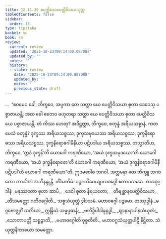 ```yaml
---
title: 12.11.30 ပေတ္တိဒေဝပေတ္တိဝိသယသုတ္တ
tableOfContents: false
sidebar:
  order: 13
type: tipitaka
basket: su
book: sn
review:
  current: review
  updated: '2025-10-23T09:14:00.087088'
  updated_by: ''
  notes: ''
  history:
  - state: review
    date: '2025-10-23T09:14:00.087088'
    updated_by: ''
    notes: ''
    previous_state: draft
---
```



<ReviewStatus review={frontmatter.review} showDetails={true} />

<HypothesisAnnotation frontmatter={frontmatter} />

<DynamicBreadcrumb />

<Division number="1201" book="sn" e="ch" v="18">

<Paragraph number="2545" book="sn">
…  “ဧဝမေဝ ခေါ, ဘိက္ခဝေ, အပ္ပကာ တေ သတ္တာ ယေ ပေတ္တိဝိသယာ စုတာ ဒေဝေသု ပစ္စာဇာယန္တိ; အထ ခေါ ဧတေဝ ဗဟုတရာ သတ္တာ ယေ ပေတ္တိဝိသယာ စုတာ ပေတ္တိဝိသယေ ပစ္စာဇာယန္တိ. တံ ကိဿ ဟေတု? အဒိဋ္ဌတ္တာ, ဘိက္ခဝေ, စတုန္နံ အရိယသစ္စာနံ. ကတမေသံ စတုန္နံ? ဒုက္ခဿ အရိယသစ္စဿ, ဒုက္ခသမုဒယဿ အရိယသစ္စဿ, ဒုက္ခနိရောဓဿ အရိယသစ္စဿ, ဒုက္ခနိရောဓဂါမိနိယာ ပဋိပဒါယ အရိယသစ္စဿ.
</Paragraph>

<Paragraph number="2546" book="sn">
တသ္မာတိဟ, ဘိက္ခဝေ, ‘ဣဒံ ဒုက္ခန်’တိ ယောဂေါ ကရဏီယော, ‘အယံ ဒုက္ခသမုဒယော’တိ ယောဂေါ ကရဏီယော, ‘အယံ ဒုက္ခနိရောဓော’တိ ယောဂေါ ကရဏီယော, ‘အယံ ဒုက္ခနိရောဓဂါမိနီ ပဋိပဒါ’တိ ယောဂေါ ကရဏီယော”တိ.
</Paragraph>

<Paragraph number="2547" book="sn">
ဣဒမဝေါစ ဘဂဝါ. အတ္တမနာ တေ ဘိက္ခူ ဘဂဝတော ဘာသိတံ အဘိနန္ဒုန္တိ.

</Paragraph>
</Division>

<Paragraph number="2548" type="center" book="sn">
တိံသတိမံ.



</Paragraph>

<Paragraph number="2549" type="center" book="sn">
ပဉ္စဂတိပေယျာလဝဂ္ဂေါ ဧကာဒသမော.



</Paragraph>

<Paragraph number="2550" type="center" book="sn">
တဿုဒ္ဒါနံ


</Paragraph>

<Paragraph number="2551" type="verses" book="sn">
_မနုဿတော စုတာ ဆာပိ,_  
_ဒေဝါ စုတာ နိရယတော;_  
_တိရစ္ဆာနပေတ္တိဝိသယာ,_  
_တိံသမတ္တော ဂတိဝဂ္ဂေါတိ._  


</Paragraph>

<Paragraph number="2552" type="center" book="sn">
သစ္စသံယုတ္တံ ဒွါဒသမံ.



</Paragraph>

<Paragraph number="2553" type="center" book="sn">
မဟာဝဂ္ဂေါ ပဉ္စမော.



</Paragraph>

<Paragraph number="2554" type="center" book="sn">
တဿုဒ္ဒါနံ


</Paragraph>

<Paragraph number="2555" type="verses" book="sn">
_မဂ္ဂဗောဇ္ဈင်္ဂံ သတိယာ,_  
ဣန္ဒြိယံ သမ္မပ္ပဓာနံ;_  
_ဗလိဒ္ဓိပါဒါနုရုဒ္ဓါ,_  
_ဈာနာနာပါနသံယုတံ;_  
_သောတာပတ္တိ သစ္စဉ္စာတိ,_  
_မဟာဝဂ္ဂေါတိ ဝုစ္စတီတိ._  


</Paragraph>

<Paragraph number="2556" type="center" book="sn">
မဟာဝဂ္ဂသံယုတ္တပါဠိ နိဋ္ဌိတာ.



</Paragraph>

<Paragraph number="2557" type="center" book="sn">
သံယုတ္တနိကာယော သမတ္တော.
</Paragraph>
